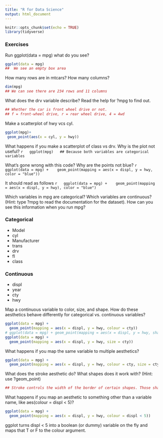 ```yaml
---
title: "R for Data Science"
output: html_document
---
```


```r
knitr::opts_chunk$set(echo = TRUE)
library(tidyverse)
```

### Exercises

 Run ggplot(data = mpg) what do you see?
```r
ggplot(data = mpg)
##  We see an empty box area
```

 How many rows are in mtcars? How many columns?
 
 ```r
 dim(mpg)
 ## We can see there are 234 rows and 11 columns
 ```
 
 
 What does the drv variable describe? Read the help for ?mpg to find out.
 
 ```r
## Whether the car is front wheel drive or not. 
## f = front-wheel drive, r = rear wheel drive, 4 = 4wd
 ```
 
 
 
 
 Make a scatterplot of hwy vcs cyl.
 
 ```r
 ggplot(mpg)+
  geom_point(aes(x = cyl, y = hwy))
```

  What happens if you make a scatterplot of class vs drv. Why is the plot not useful?
  ```r
  ggplot(mpg)
  ## Because both variables are categorical variables
  ```
  
  What's gone wrong with this code? Why are the points not blue?
  ```r
  ggplot(data = mpg) + 
  geom_point(mapping = aes(x = displ, y = hwy, color = "blue"))
  ```
  
  It should read as follows
  ```r
  ggplot(data = mpg) + 
  geom_point(mapping = aes(x = displ, y = hwy), color = "blue")
  ```
  
  Which variables in mpg are categorical? Which variables are continuous? (Hint: type ?mpg to read the documentation for the dataset). How can you see this information when you run mpg?
  
  
### Categorical
- Model
- cyl
- Manufacturer
- trans
- drv
- fl
- class

### Continuous
- displ
- year
- cty
- hwy 

Map a continuous variable to color, size, and shape. How do these aesthetics behave differently for categorical vs. continuous variables?

```r
ggplot(data = mpg) + 
  geom_point(mapping = aes(x = displ, y = hwy, colour = cty))
# ggplot(data = mpg) + geom_point(mapping = aes(x = displ, y = hwy, shape = cty)) This creates an error
ggplot(data = mpg) +
  geom_point(mapping = aes(x = displ, y = hwy, size = cty))
```


What happens if you map the same variable to multiple aesthetics?
```r
ggplot(data = mpg) +
  geom_point(mapping = aes(x = displ, y = hwy, colour = cty, size = cty))
```

What does the stroke aesthetic do? What shapes does it work with? (Hint: use ?geom_point)
```r
## Stroke controls the width of the border of certain shapes. Those shapes which have borders are the only ones that stroke can alter.
```


What happens if you map an aesthetic to something other than a variable name, like aes(colour = displ < 5)?
```r
ggplot(data = mpg) + 
  geom_point(mapping = aes(x = displ, y = hwy, colour = displ < 5))
```

ggplot turns displ < 5 into a boolean (or dummy) variable on the fly and maps that T or F to the colour argument.